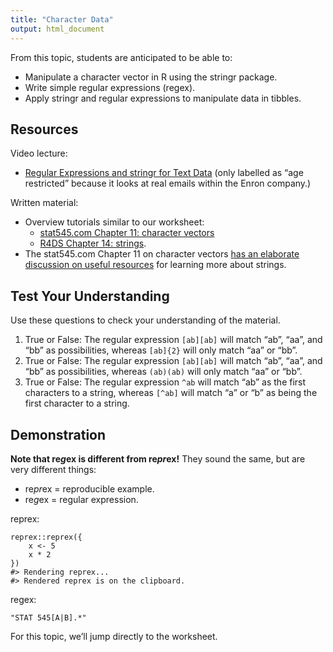 ```yaml
---
title: "Character Data"
output: html_document
---
```


From this topic, students are anticipated to be able to:

- Manipulate a character vector in R using the stringr package.
- Write simple regular expressions (regex).
- Apply stringr and regular expressions to manipulate data in tibbles.

## Resources

Video lecture:

- [Regular Expressions and stringr for Text Data](https://www.youtube.com/watch?v=I0dJ1zpxAtU) (only labelled as "age restricted" because it looks at real emails within the Enron company.)

Written material:

- Overview tutorials similar to our worksheet:
    - [stat545.com Chapter 11: character vectors](https://stat545.com/character-vectors.html)
    - [R4DS Chapter 14: strings](https://r4ds.had.co.nz/strings.html).
- The stat545.com Chapter 11 on character vectors [has an elaborate discussion on useful resources](https://stat545.com/character-vectors.html#resources-3) for learning more about strings. 

## Test Your Understanding

Use these questions to check your understanding of the material.

1. True or False: The regular expression `[ab][ab]` will match "ab", "aa", and "bb" as possibilities, whereas `[ab]{2}` will only match "aa" or "bb".
2. True or False: The regular expression `[ab][ab]` will match "ab", "aa", and "bb" as possibilities, whereas `(ab)(ab)` will only match "aa" or "bb".
3. True or False: The regular expression `^ab` will match "ab" as the first characters to a string, whereas `[^ab]` will match "a" or "b" as being the first character to a string.

## Demonstration

__Note that re*g*ex is different from re*pr*ex!__ They sound the same, but are very different things:

- re*pr*ex = reproducible example.
- re*g*ex = regular expression.

reprex:

```
reprex::reprex({
    x <- 5
    x * 2
})
#> Rendering reprex...
#> Rendered reprex is on the clipboard.
```

regex:

```
"STAT 545[A|B].*"
```

For this topic, we'll jump directly to the worksheet. 